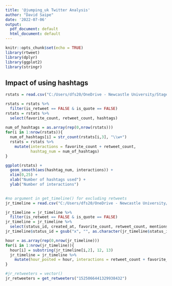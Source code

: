 ```yaml
---
title: '@jumping_uk Twitter Analysis'
author: "David Saipe"
date: '2022-07-06'
output:
  pdf_document: default
  html_document: default
---
```


```r
knitr::opts_chunk$set(echo = TRUE)
library(rtweet)
library(dplyr)
library(ggplot2)
library(stringr)

```

## Impact of using hashtags

```r
rstats = read.csv("C:/Users/dfs20/OneDrive - Newcastle University/Stage 2/Jumping Rivers/rtweet_analysis/Data/rstats_hashtag_tweets.csv")

rstats = rstats %>%
  filter(is_retweet == FALSE & is_quote == FALSE)
rstats = rstats %>%
  select(favorite_count, retweet_count, hashtags)
  
num_of_hashtags = as.array(rep(0,nrow(rstats)))
for(i in 1:nrow(rstats)){
  num_of_hashtags[i] = str_count(rstats[i,3], "\\w+")
  rstats = rstats %>%
    mutate(interactions = favorite_count + retweet_count,
           hashtag_num = num_of_hashtags)
}

ggplot(rstats) +
  geom_smooth(aes(hashtag_num, interactions)) +
  xlim(0,25) +
  xlab("Number of hashtags used") + 
  ylab("Number of interactions")
  
```

```r
#no argument in get_timeline() for excluding retweets
jr_timeline = read.csv("C:/Users/dfs20/OneDrive - Newcastle University/Stage 2/Jumping Rivers/rtweet_analysis/Data/jr_timeline.csv")

jr_timeline = jr_timeline %>%
  filter(is_retweet == FALSE & is_quote == FALSE)
jr_timeline = jr_timeline %>%
  select(status_id, created_at, favorite_count, retweet_count, mentions_screen_name, hashtags, media_type)
jr_timeline$status_id = gsub("x", "", as.character(jr_timeline$status_id))

hour = as.array(rep(0,nrow(jr_timeline)))
for(i in 1:nrow(jr_timeline)){
  hour[i] = substring(jr_timeline[i,2], 12, 13)
  jr_timeline = jr_timeline %>%
    mutate(hour_posted = hour, interactions = retweet_count + favorite_count)
}
```

```r
#jr_retweeters = vector()
jr_retweeters = get_retweeters("1525066441329938432")
```











